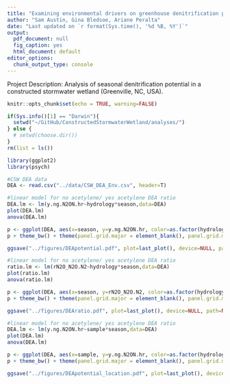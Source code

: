 ```yaml
---
title: "Examining environmental drivers on greenhouse denitrification potential in a constructed stormwater wetland (aka 2017 CSW)"
author: "Sam Austin, Gina Bledsoe, Ariane Peralta"
date: "Last updated on `r format(Sys.time(), '%d %B, %Y')`"
output:
  pdf_document: null
  fig_caption: yes
  html_document: default
editor_options:
  chunk_output_type: console
---
```

Project Description: Analysis of seasonal denitrification potential in a constructed stormwater wetland (Greenville, NC, USA).
```r
knitr::opts_chunk$set(echo = TRUE, warning=FALSE)
```

```r
if(Sys.info()[1] == "Darwin"){
  setwd("~/GitHub/ConstructedStormwaterWetland/analyses/")
} else {
  # setwd(choose.dir())
}
rm(list = ls())

library(ggplot2)
library(psych)
```

```r
#CSW DEA data
DEA <- read.csv("../data/CSW_DEA_Env.csv", header=T)
```

```r
#linear model for no acetylene/ yes acetylene DEA ratio
DEA.lm <- lm(y.ng.N2ON.hr~hydrology*season,data=DEA)
plot(DEA.lm)
anova(DEA.lm)

p <- ggplot(DEA, aes(x=season, y=y.ng.N2ON.hr, color=as.factor(hydrology), shape=as.factor(hydrology))) + stat_summary(fun.data=mean_cl_boot,size=1.5, position=position_dodge(width=0.5)) + scale_color_manual(name="Hydrology", values=c("darkgreen","cyan"), labels = c("terrestrial", "inundated")) + scale_shape_manual(name="Hydrology", values=c(16,17), labels = c("terrestrial", "inundated")) + scale_x_discrete(labels=c("1spring" = "spring", "2summer" = "summer", "3fall" = "fall", "4winter" = "winter"))
p + theme_bw() + theme(panel.grid.major = element_blank(), panel.grid.minor = element_blank(), axis.line = element_line(colour = "black")) +theme(axis.title=element_text(vjust=1,size=16,face="bold"), axis.text=element_text(size=16), axis.text.x = element_text(vjust=0.65, hjust=0.5, size=16), panel.border = element_rect(colour = "black",size=1)) + theme(axis.ticks.length=unit(0.3,"cm")) + labs(x = "Season", y = (expression(paste("Denitrification Rate (ng N"[2],"O g"^-{1}," DM hr"^-{1},")")))) + theme(strip.text.x = element_text(size=16, face="bold"), strip.text.y = element_text(size=16, face="bold"), strip.background = element_rect(colour="black", fill="white", size=1))+ theme(legend.title=element_text(size=14),legend.text=element_text(size=14))

ggsave("../figures/DEApotential.pdf", plot=last_plot(), device=NULL, path=NULL, scale=1, width=NA, height=NA, dpi=300, limitsize=TRUE)
```

```r
#linear model for no acetylene/ yes acetylene DEA ratio
ratio.lm <- lm(rN2O_N2O.N2~hydrology*season,data=DEA)
plot(ratio.lm)
anova(ratio.lm)

p <- ggplot(DEA, aes(x=season, y=rN2O_N2O.N2, color=as.factor(hydrology), shape=as.factor(hydrology))) + stat_summary(fun.data=mean_cl_boot,size=1.5, position=position_dodge(width=0.5)) + scale_color_manual(name="Hydrology", values=c("darkgreen","cyan"), labels = c("terrestrial", "inundated")) + scale_shape_manual(name="Hydrology", values=c(16,17), labels = c("terrestrial", "inundated")) + scale_x_discrete(labels=c("1spring" = "spring", "2summer" = "summer", "3fall" = "fall", "4winter" = "winter"))
p + theme_bw() + theme(panel.grid.major = element_blank(), panel.grid.minor = element_blank(), axis.line = element_line(colour = "black")) +theme(axis.title=element_text(vjust=1,size=16,face="bold"), axis.text=element_text(size=18), axis.text.x = element_text(vjust=0.65, hjust=0.5, size=18), panel.border = element_rect(colour = "black",size=1)) + theme(axis.ticks.length=unit(0.3,"cm")) + labs(x = "Season", y = (expression(paste("rate(N"[2],"O)/rate(N"[2],"O+N"[2],")")))) + theme(strip.text.x = element_text(size=18, face="bold"), strip.text.y = element_text(size=18, face="bold"), strip.background = element_rect(colour="black", fill="white", size=1)) + theme(legend.title=element_text(size=14),legend.text=element_text(size=14))

ggsave("../figures/DEAratio.pdf", plot=last_plot(), device=NULL, path=NULL, scale=1, width=NA, height=NA, dpi=300, limitsize=TRUE)
```

```r
#linear model for no acetylene/ yes acetylene DEA ratio
DEA.lm <- lm(y.ng.N2ON.hr~sample*season,data=DEA)
plot(DEA.lm)
anova(DEA.lm)

p <- ggplot(DEA, aes(x=sample, y=y.ng.N2ON.hr, color=as.factor(hydrology), shape=as.factor(hydrology))) + stat_summary(fun.data=mean_cl_boot,size=0.75, position=position_dodge(width=0.3)) + scale_color_manual(name="Hydrology", values=c("darkgreen","cyan"), labels = c("terrestrial", "inundated")) + scale_shape_manual(name="Hydrology", values=c(16,17), labels = c("terrestrial", "inundated")) +facet_wrap(~season) 
p + theme_bw() + theme(panel.grid.major = element_blank(), panel.grid.minor = element_blank(), axis.line = element_line(colour = "black")) +theme(axis.title=element_text(vjust=1,size=16,face="bold"), axis.text=element_text(size=16), axis.text.x = element_text(vjust=0.65, hjust=0.5, angle=45, size=8), panel.border = element_rect(colour = "black",size=1)) + theme(axis.ticks.length=unit(0.3,"cm")) + labs(x = "Sample Location", y = (expression(paste("Denitrification Rate (ng N"[2],"O g"^-{1}," DM hr"^-{1},")")))) + theme(strip.text.x = element_text(size=16, face="bold"), strip.text.y = element_text(size=16, face="bold"), strip.background = element_rect(colour="black", fill="white", size=1))+ theme(legend.title=element_text(size=14),legend.text=element_text(size=14))

ggsave("../figures/DEApotential_location.pdf", plot=last_plot(), device=NULL, path=NULL, scale=1, width=NA, height=NA, dpi=300, limitsize=TRUE)
```